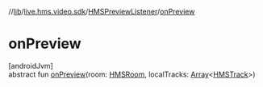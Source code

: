 //[lib](/api-reference/android/v2/home/content)/[live.hms.video.sdk](../index)/[HMSPreviewListener](index)/[onPreview](on-preview)

# onPreview

[androidJvm]\
abstract fun [onPreview](on-preview)(room: [HMSRoom](../../live.hms.video.sdk.models/-h-m-s-room/index), localTracks: [Array](https://kotlinlang.org/api/latest/jvm/stdlib/kotlin/-array/index.html)<[HMSTrack](../../live.hms.video.media.tracks/-h-m-s-track/index)>)
